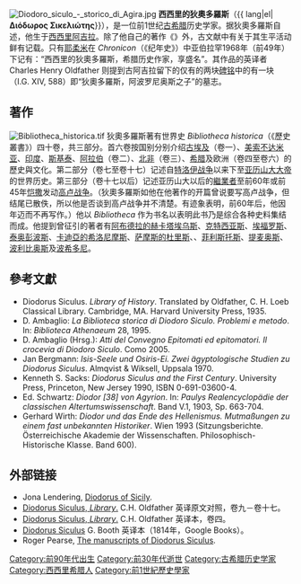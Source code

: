 [[File:Diodoro_siculo_-_storico_di_Agira.jpg|thumb]]
'''西西里的狄奧多羅斯'''（{{ lang|el|'''Διόδωρος Σικελιώτης'''}}），是一位前1世纪[[古希腊|古希腊]]历史学家。据狄奧多羅斯自述，他生于[[西西里|西西里]][[阿吉拉|阿吉拉]]。除了他自己的著作《{{tsl|en|Bibliotheca historica|歷史叢書}}》外，古文献中有关于其生平活动鲜有记载。只有[[耶柔米|耶柔米]]在 ''Chronicon''（《纪年史》）中亚伯拉罕1968年（前49年）下记有：“西西里的狄奧多羅斯，希腊历史作家，享盛名”。其作品的英译者 Charles Henry Oldfather 则提到古阿吉拉留下的仅有的两块[[碑铭|碑铭]]中的有一块（I.G. XIV, 588）即“狄奧多羅斯，阿波罗尼奥斯之子”的墓志。

== 著作 ==
[[File:Bibliotheca_historica.tif|thumb]]
狄奧多羅斯著有世界史 ''Bibliotheca historica''（《歷史叢書》）四十卷，共三部分。首六卷按国别分别介绍[[古埃及|古埃及]]（卷一）、[[美索不达米亚|美索不达米亚]]、[[印度|印度]]、[[斯基泰|斯基泰]]、[[阿拉伯|阿拉伯]]（卷二）、[[北非|北非]]（卷三）、[[希腊|希腊]]及欧洲（卷四至卷六）的歷史與文化。第二部分（卷七至卷十七）记述自[[特洛伊战争|特洛伊战争]]以来下至[[亚历山大大帝|亚历山大大帝]]的世界历史。第三部分（卷十七以后）记述亚历山大以后的[[繼業者|繼業者]]至前60年或前45年[[恺撒|恺撒]]发动[[高卢战争|高卢战争]]。（狄奧多羅斯如他在他著作的开篇曾说要写高卢战争，但结尾已散佚，所以他是否谈到高卢战争并不清楚。有迹象表明，前60年后，他因年迈而不再写作。）他以 ''Bibliotheca'' 作为书名以表明此书乃是综合各种史料集结而成。他提到曾征引的著者有[[阿布德拉的赫卡塔埃乌斯|阿布德拉的赫卡塔埃乌斯]]、[[克特西亚斯|克特西亚斯]]、[[埃福罗斯|埃福罗斯]]、[[泰奥彭波斯|泰奥彭波斯]]、[[卡迪亞的希洛尼摩斯|卡迪亞的希洛尼摩斯]]、[[萨摩斯的杜里斯|萨摩斯的杜里斯]]、{{link-en|狄伊卢斯|Diyllus}}、[[菲利斯托斯|菲利斯托斯]]、[[提麦奥斯|提麦奥斯]]、[[波利比奥斯|波利比奥斯]]及[[波希多尼|波希多尼]]。

== 參考文獻 ==
<div class="references-small">
<references/>
* Diodorus Siculus. ''Library of History''. Translated by Oldfather, C. H. Loeb Classical Library. Cambridge, MA. Harvard University Press, 1935.
* D. Ambaglio: ''La Biblioteca storica di Diodoro Siculo. Problemi e metodo''. In: ''Biblioteca Athenaeum'' 28, 1995.
* D. Ambaglio (Hrsg.): ''Atti del Convegno Epitomati ed epitomatori. Il crocevia di Diodoro Siculo''. Como 2005.
* Jan Bergmann: ''Isis-Seele und Osiris-Ei. Zwei ägyptologische Studien zu Diodorus Siculus''. Almqvist & Wiksell, Uppsala 1970.
* Kenneth S. Sacks: ''Diodorus Siculus and the First Century''. University Press, Princeton, New Jersey 1990, ISBN 0-691-03600-4.
* Ed. Schwartz: ''Diodor [38] von Agyrion''. In: ''Paulys Realencyclopädie der classischen Altertumswissenschaft''. Band V.1, 1903, Sp. 663-704.
* Gerhard Wirth: ''Diodor und das Ende des Hellenismus. Mutmaßungen zu einem fast unbekannten Historiker''. Wien 1993 (Sitzungsberichte. Österreichische Akademie der Wissenschaften. Philosophisch-Historische Klasse. Band 600).
</div>

== 外部链接 ==
* Jona Lendering, [http://www.livius.org/di-dn/diodorus/siculus.html Diodorus of Sicily]{{WebCite|url=https://www.webcitation.org/6524Qu8be?url=http://www.livius.org/di-dn/diodorus/siculus.html |date=20120128155929 |dateformat=iso }}.
* [http://www.perseus.tufts.edu/hopper/text?doc=Perseus%3atext%3a1999.01.0083 Diodorus Siculus, ''Library''.] {{Wayback|url=http://www.perseus.tufts.edu/hopper/text?doc=Perseus%3atext%3a1999.01.0083 |date=20210302025741 }} C.H. Oldfather 英译原文对照，卷九－卷十七。
* [http://www.theoi.com/Text/DiodorusSiculus4A.html Diodorus Siculus, ''Library''.]{{Wayback|url=http://www.theoi.com/Text/DiodorusSiculus4A.html |date=20080927074542 }} C.H. Oldfather 英译本，卷四。
* [http://books.google.com/books?id=agd-eLVNRMMC Diodorus Siculus] {{Wayback|url=http://books.google.com/books?id=agd-eLVNRMMC |date=20210103203531 }} G. Booth 英译本（1814年，Google Books）。
* Roger Pearse, [http://www.tertullian.org/rpearse/manuscripts/diodorus_sicilus.htm The manuscripts of Diodorus Siculus]{{Wayback|url=http://www.tertullian.org/rpearse/manuscripts/diodorus_sicilus.htm |date=20190916085617 }}.
{{Authority control}}

[[Category:前90年代出生|Category:前90年代出生]]
[[Category:前30年代逝世|Category:前30年代逝世]]
[[Category:古希腊历史学家|Category:古希腊历史学家]]
[[Category:西西里希腊人|Category:西西里希腊人]]
[[Category:前1世紀歷史學家|Category:前1世紀歷史學家]]